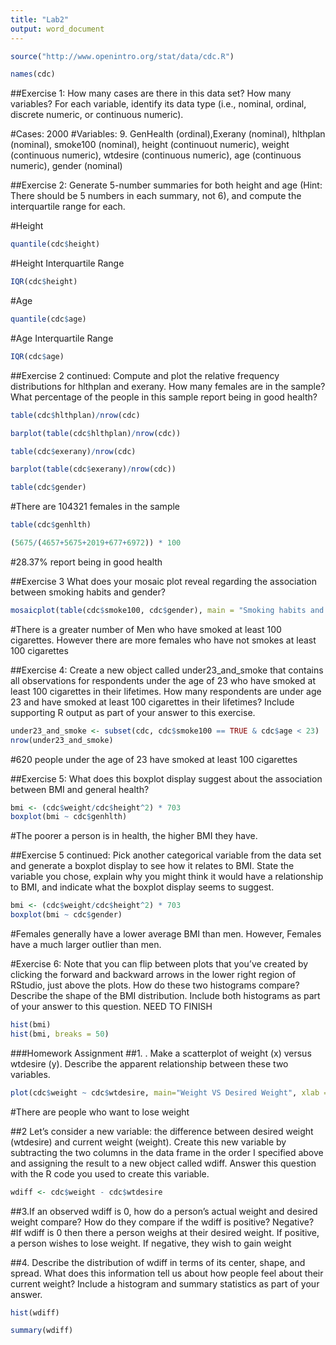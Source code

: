 ---
title: "Lab2"
output: word_document
---
```{r}
source("http://www.openintro.org/stat/data/cdc.R")
```
```{r}
names(cdc)
```

##Exercise 1:  How many cases are there in this data set? How many variables? For each variable, identify its data type (i.e., nominal, ordinal, discrete numeric, or continuous numeric).

#Cases: 2000
#Variables: 9. GenHealth (ordinal),Exerany (nominal), hlthplan (nominal), smoke100 (nominal), height (continuout numeric), weight (continuous numeric), wtdesire (continuous numeric), age (continuous numeric), gender (nominal)

##Exercise 2: Generate 5-number summaries for both height and age (Hint: There should be 5 numbers in each summary, not 6), and compute the interquartile range for each.

#Height
```{r}
quantile(cdc$height) 
```
#Height Interquartile Range
```{r}
IQR(cdc$height)
```

#Age
```{r}
quantile(cdc$age) 
```

#Age Interquartile Range
```{r}
IQR(cdc$age)
```

##Exercise 2 continued: Compute and plot the relative frequency distributions for hlthplan and exerany. How many females are in the sample? What percentage of the people in this sample report being in good health?


```{r}
table(cdc$hlthplan)/nrow(cdc)
```

```{r}
barplot(table(cdc$hlthplan)/nrow(cdc))
```

```{r}
table(cdc$exerany)/nrow(cdc)
```

```{r}
barplot(table(cdc$exerany)/nrow(cdc))
```


```{r}
table(cdc$gender)
```
#There are 104321 females in the sample

```{r}
table(cdc$genhlth)
```

```{r}
(5675/(4657+5675+2019+677+6972)) * 100
```
#28.37% report being in good health

##Exercise 3 What does your mosaic plot reveal regarding the association between smoking habits and gender?

```{r}
mosaicplot(table(cdc$smoke100, cdc$gender), main = "Smoking habits and Gender")
```
#There is a greater number of Men who have smoked at least 100 cigarettes.  However there are more females who have not smokes at least 100 cigarettes

##Exercise 4: Create a new object called under23_and_smoke that contains all observations for respondents under the age of 23 who have smoked at least 100 cigarettes in their lifetimes. How many respondents are under age 23 and have smoked at least 100 cigarettes in their lifetimes? Include supporting R output as part of your answer to this exercise.

```{r}
under23_and_smoke <- subset(cdc, cdc$smoke100 == TRUE & cdc$age < 23)
nrow(under23_and_smoke)
```
#620 people under the age of 23 have smoked at least 100 cigarettes

##Exercise 5: What does this boxplot display suggest about the association between BMI and general health?
```{r}
bmi <- (cdc$weight/cdc$height^2) * 703
boxplot(bmi ~ cdc$genhlth)
```
#The poorer a person is in health, the higher BMI they have.

##Exercise 5 continued: Pick another categorical variable from the data set and generate a boxplot display to see how it relates to BMI. State the variable you chose, explain why you might think it would have a relationship to BMI, and indicate what the boxplot display seems to suggest.
```{r}
bmi <- (cdc$weight/cdc$height^2) * 703
boxplot(bmi ~ cdc$gender)
```
#Females generally have a lower average BMI than men.  However, Females have a much larger outlier than men.

#Exercise 6:  Note that you can flip between plots that you've created by clicking the forward and backward arrows in the lower right region of RStudio, just above the plots. How do these two histograms compare? Describe the shape of the BMI distribution. Include both histograms as part of your answer to this question.  NEED TO FINISH
```{r}
hist(bmi)
hist(bmi, breaks = 50)
```

###Homework Assignment
##1. . Make a scatterplot of weight (x) versus wtdesire (y). Describe the apparent relationship between these two variables.
```{r}
plot(cdc$weight ~ cdc$wtdesire, main="Weight VS Desired Weight", xlab = "Weight", ylab="Desired Weight")
```
#There are people who want to lose weight

##2 Let's consider a new variable: the difference between desired weight (wtdesire) and current weight (weight). Create this new variable by subtracting the two columns in the data frame in the order I specified above and assigning the result to a new object called wdiff. Answer this question with the R code you used to create this variable.

```{r}
wdiff <- cdc$weight - cdc$wtdesire
```

##3.If an observed wdiff is 0, how do a person's actual weight and desired weight compare? How do they compare if the wdiff is positive? Negative?
#If wdiff is 0 then there a person weighs at their desired weight.  If positive, a person wishes to lose weight.  If negative, they wish to gain weight

##4. Describe the distribution of wdiff in terms of its center, shape, and spread. What does this information tell us about how people feel about their current weight? Include a histogram and summary statistics as part of your answer.
```{r}
hist(wdiff)
```
```{r}
summary(wdiff)
```

#
